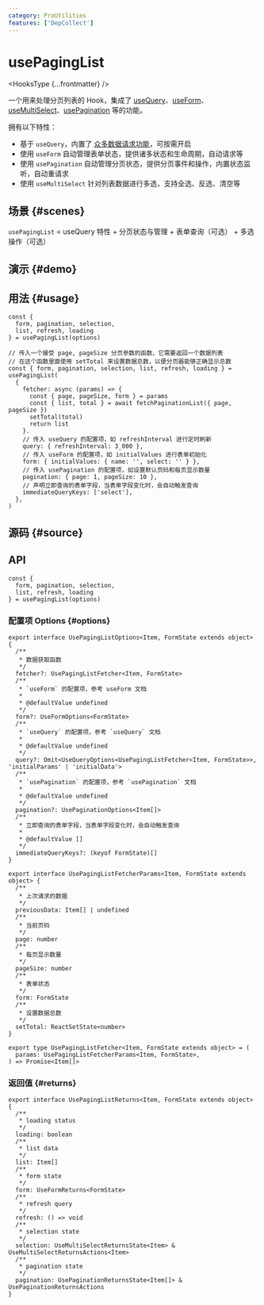 ```yaml
---
category: ProUtilities
features: ['DepCollect']
---
```


# usePagingList


<HooksType {...frontmatter} />

<Since version='v1.7.0' />

一个用来处理分页列表的 Hook，集成了 [useQuery](/reference/use-query)、[useForm](/reference/use-form)、[useMultiSelect](/reference/use-multi-select)、[usePagination](/reference/use-pagination) 等的功能。

拥有以下特性：

- 基于 `useQuery`，内置了 [众多数据请求功能](/reference/use-query#usage)，可按需开启
- 使用 `useForm` 自动管理表单状态，提供诸多状态和生命周期，自动请求等
- 使用 `usePagination` 自动管理分页状态，提供分页事件和操作，内置状态监听，自动重请求
- 使用 `useMultiSelect` 针对列表数据进行多选，支持全选、反选、清空等

## 场景 \{#scenes}

`usePagingList` = useQuery 特性 + 分页状态与管理 + 表单查询（可选） + 多选操作（可选）

## 演示 \{#demo}


<App />

## 用法 \{#usage} 

```tsx
const {
  form, pagination, selection,
  list, refresh, loading
} = usePagingList(options)

// 传入一个接受 page, pageSize 分页参数的函数，它需要返回一个数据列表
// 在这个函数里面使用 setTotal 来设置数据总数，以便分页器能够正确显示总数
const { form, pagination, selection, list, refresh, loading } = usePagingList(
  {
    fetcher: async (params) => {
      const { page, pageSize, form } = params
      const { list, total } = await fetchPaginationList({ page, pageSize })
      setTotal(total)
      return list
    }.
    // 传入 useQuery 的配置项，如 refreshInterval 进行定时刷新
    query: { refreshInterval: 3_000 },
    // 传入 useForm 的配置项，如 initialValues 进行表单初始化
    form: { initialValues: { name: '', select: '' } },
    // 传入 usePagination 的配置项，如设置默认页码和每页显示数量
    pagination: { page: 1, pageSize: 10 },
    // 声明立即查询的表单字段，当表单字段变化时，会自动触发查询
    immediateQueryKeys: ['select'],
  },
)
```

## 源码 \{#source}


<Source />

## API

```tsx
const {
  form, pagination, selection,
  list, refresh, loading
} = usePagingList(options)
```

### 配置项 Options \{#options}

```tsx
export interface UsePagingListOptions<Item, FormState extends object> {
  /**
   * 数据获取函数
   */
  fetcher?: UsePagingListFetcher<Item, FormState>
  /**
   * `useForm` 的配置项，参考 useForm 文档
   *
   * @defaultValue undefined
   */
  form?: UseFormOptions<FormState>
  /**
   * `useQuery` 的配置项，参考 `useQuery` 文档
   *
   * @defaultValue undefined
   */
  query?: Omit<UseQueryOptions<UsePagingListFetcher<Item, FormState>>, 'initialParams' | 'initialData'>
  /**
   * `usePagination` 的配置项，参考 `usePagination` 文档
   *
   * @defaultValue undefined
   */
  pagination?: UsePaginationOptions<Item[]>
  /**
   * 立即查询的表单字段，当表单字段变化时，会自动触发查询
   *
   * @defaultValue []
   */
  immediateQueryKeys?: (keyof FormState)[]
}

export interface UsePagingListFetcherParams<Item, FormState extends object> {
  /**
   * 上次请求的数据
   */
  previousData: Item[] | undefined
  /**
   * 当前页码
   */
  page: number
  /**
   * 每页显示数量
   */
  pageSize: number
  /**
   * 表单状态
   */
  form: FormState
  /**
   * 设置数据总数
   */
  setTotal: ReactSetState<number>
}

export type UsePagingListFetcher<Item, FormState extends object> = (
  params: UsePagingListFetcherParams<Item, FormState>,
) => Promise<Item[]>
```

### 返回值 \{#returns}

```tsx
export interface UsePagingListReturns<Item, FormState extends object> {
  /**
   * loading status
   */
  loading: boolean
  /**
   * list data
   */
  list: Item[]
  /**
   * form state
   */
  form: UseFormReturns<FormState>
  /**
   * refresh query
   */
  refresh: () => void
  /**
   * selection state
   */
  selection: UseMultiSelectReturnsState<Item> & UseMultiSelectReturnsActions<Item>
  /**
   * pagination state
   */
  pagination: UsePaginationReturnsState<Item[]> & UsePaginationReturnsActions
}
```
